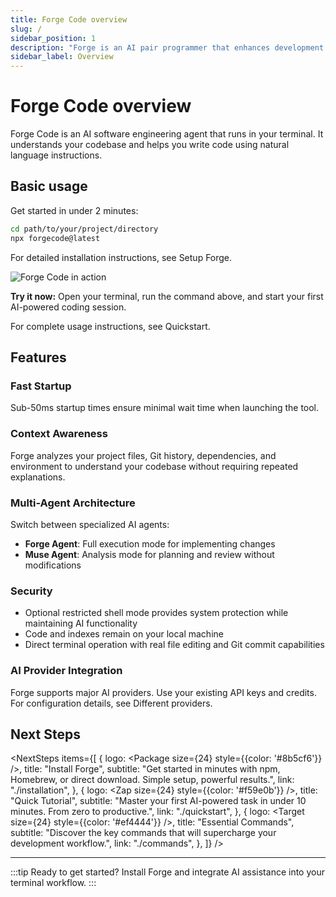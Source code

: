 ```yaml
---
title: Forge Code overview
slug: /
sidebar_position: 1
description: "Forge is an AI pair programmer that enhances development workflows with intelligent code assistance in your terminal."
sidebar_label: Overview
---
```



# Forge Code overview

Forge Code is an AI software engineering agent that runs in your terminal. It understands your codebase and helps you
write code using natural language instructions.

## Basic usage

Get started in under 2 minutes:

```bash
cd path/to/your/project/directory
npx forgecode@latest
```

For detailed installation instructions, see <CustomLink href="/docs/installation">Setup Forge</CustomLink>.

<div style={{textAlign: 'center', margin: '2rem 0'}}>
  <img
    src="/docs/forge_image.png"
    alt="Forge Code in action"
    style={{
      width: '700px',
      maxWidth: '100%',
      height: 'auto',
      borderRadius: '12px',
      boxShadow: '0 8px 24px rgba(0, 0, 0, 0.15)',
      margin: '2rem auto',
      display: 'block'
    }}
  />
</div>

**Try it now:** Open your terminal, run the command above, and start your first AI-powered coding session.

For complete usage instructions, see <CustomLink href="/docs/quickstart">Quickstart</CustomLink>.

## Features

<div class="content-grid">

<div className="bg-card-border-gradient-nextStep-light dark:bg-card-border-gradient-nextStep p-[1px] rounded-[13px]">
  <div className="bg-white dark:bg-tailCall-dark-800 rounded-xl p-6 h-full">
    <div style={{display: 'flex', alignItems: 'center', marginBottom: '0.75rem'}}>
      <Rocket size={24} style={{color: '#3b82f6', marginRight: '0.75rem'}} />
      <h3 style={{margin: 0, fontSize: '1.1rem', fontWeight: 600}}>Fast Startup</h3>
    </div>
    <p style={{margin: 0, lineHeight: 1.7}}>Sub-50ms startup times ensure minimal wait time when launching the tool.</p>
  </div>
</div>

<div className="bg-card-border-gradient-nextStep-light dark:bg-card-border-gradient-nextStep p-[1px] rounded-[13px]">
  <div className="bg-white dark:bg-tailCall-dark-800 rounded-xl p-6 h-full">
    <div style={{display: 'flex', alignItems: 'center', marginBottom: '0.75rem'}}>
      <Brain size={24} style={{color: '#10b981', marginRight: '0.75rem'}} />
      <h3 style={{margin: 0, fontSize: '1.1rem', fontWeight: 600}}>Context Awareness</h3>
    </div>
    <p style={{margin: 0, lineHeight: 1.7}}>Forge analyzes your project files, Git history, dependencies, and environment to understand your codebase without requiring repeated explanations.</p>
  </div>
</div>

<div className="bg-card-border-gradient-nextStep-light dark:bg-card-border-gradient-nextStep p-[1px] rounded-[13px]">
  <div className="bg-white dark:bg-tailCall-dark-800 rounded-xl p-6 h-full">
    <div style={{display: 'flex', alignItems: 'center', marginBottom: '0.75rem'}}>
      <Wrench size={24} style={{color: '#f59e0b', marginRight: '0.75rem'}} />
      <h3 style={{margin: 0, fontSize: '1.1rem', fontWeight: 600}}>Multi-Agent Architecture</h3>
    </div>
    <div>
      <p style={{margin: '0 0 0.25rem 0'}}>Switch between specialized AI agents:</p>
      <ul style={{margin: 0, paddingLeft: '1.25rem'}}>
        <li><strong>Forge Agent</strong>: Full execution mode for implementing changes</li>
        <li><strong>Muse Agent</strong>: Analysis mode for planning and review without modifications</li>
      </ul>
    </div>
  </div>
</div>

<div className="bg-card-border-gradient-nextStep-light dark:bg-card-border-gradient-nextStep p-[1px] rounded-[13px]">
  <div className="bg-white dark:bg-tailCall-dark-800 rounded-xl p-6 h-full">
    <div style={{display: 'flex', alignItems: 'center', marginBottom: '0.75rem'}}>
      <Shield size={24} style={{color: '#ef4444', marginRight: '0.75rem'}} />
      <h3 style={{margin: 0, fontSize: '1.1rem', fontWeight: 600}}>Security</h3>
    </div>
    <ul style={{margin: 0, paddingLeft: '1.25rem'}}>
      <li>Optional restricted shell mode provides system protection while maintaining AI functionality</li>
      <li>Code and indexes remain on your local machine</li>
      <li>Direct terminal operation with real file editing and Git commit capabilities</li>
    </ul>
  </div>
</div>

<div className="bg-card-border-gradient-nextStep-light dark:bg-card-border-gradient-nextStep p-[1px] rounded-[13px]">
  <div className="bg-white dark:bg-tailCall-dark-800 rounded-xl p-6 h-full">
    <div style={{display: 'flex', alignItems: 'center', marginBottom: '0.75rem'}}>
      <Link size={24} style={{color: '#8b5cf6', marginRight: '0.75rem'}} />
      <h3 style={{margin: 0, fontSize: '1.1rem', fontWeight: 600}}>AI Provider Integration</h3>
    </div>
    <p style={{margin: 0, lineHeight: 1.7}}>Forge supports major AI providers. Use your existing API keys and credits. For configuration details, see <CustomLink href="/docs/custom-providers">Different providers</CustomLink>.</p>
  </div>
</div>

</div>

## Next Steps


<NextSteps
  items={[
    {
      logo: <Package size={24} style={{color: '#8b5cf6'}} />,
      title: "Install Forge",
      subtitle: "Get started in minutes with npm, Homebrew, or direct download. Simple setup, powerful results.",
      link: "./installation",
    },
    {
      logo: <Zap size={24} style={{color: '#f59e0b'}} />,
      title: "Quick Tutorial",
      subtitle: "Master your first AI-powered task in under 10 minutes. From zero to productive.",
      link: "./quickstart",
    },
    {
      logo: <Target size={24} style={{color: '#ef4444'}} />,
      title: "Essential Commands",
      subtitle: "Discover the key commands that will supercharge your development workflow.",
      link: "./commands",
    },
  ]}
/>

---

:::tip Ready to get started?
Install Forge and integrate AI assistance into your terminal workflow.
:::
